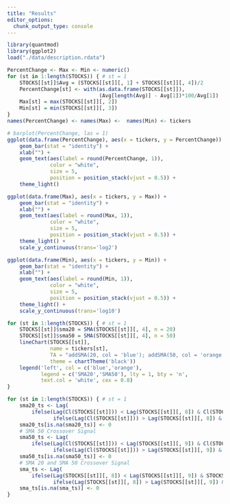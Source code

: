 ```yaml
---
title: "Results"
editor_options: 
  chunk_output_type: console
---
```


```r
library(quantmod)
library(ggplot2)
load("./data/description.rdata")
```

```r
PercentChange <- Max <- Min <- numeric()
for (st in 1:length(STOCKS)) { # st = 1
    STOCKS[[st]]$Avg = (STOCKS[[st]][, 1] + STOCKS[[st]][, 4])/2
    PercentChange[st] <- with(as.data.frame(STOCKS[[st]]),
                              (Avg[length(Avg)] - Avg[1])*100/Avg[1])
    Max[st] = max(STOCKS[[st]][, 2])    
    Min[st] = min(STOCKS[[st]][, 3])
}
names(PercentChange) <- names(Max) <-  names(Min) <- tickers
```

```r
# barplot(PercentChange, las = 1)
ggplot(data.frame(PercentChange), aes(x = tickers, y = PercentChange)) + 
    geom_bar(stat = "identity") + 
    xlab("") +
    geom_text(aes(label = round(PercentChange, 1)), 
              color = "white", 
              size = 5,
              position = position_stack(vjust = 0.5)) + 
    theme_light()
```

```r
ggplot(data.frame(Max), aes(x = tickers, y = Max)) + 
    geom_bar(stat = "identity") + 
    xlab("") +
    geom_text(aes(label = round(Max, 1)), 
              color = "white", 
              size = 5,
              position = position_stack(vjust = 0.5)) + 
    theme_light() + 
    scale_y_continuous(trans='log2')

```

```r
ggplot(data.frame(Min), aes(x = tickers, y = Min)) + 
    geom_bar(stat = "identity") + 
    xlab("") +
    geom_text(aes(label = round(Min, 1)), 
              color = "white", 
              size = 5,
              position = position_stack(vjust = 0.5)) + 
    theme_light() + 
    scale_y_continuous(trans='log10')

```

```r
for (st in 1:length(STOCKS)) { # st = 1
    STOCKS[[st]]$sma20 = SMA(STOCKS[[st]][, 4], n = 20)
    STOCKS[[st]]$sma50 = SMA(STOCKS[[st]][, 4], n = 50)
    lineChart(STOCKS[[st]], 
              name = tickers[st],
              TA = "addSMA(20, col = 'blue'); addSMA(50, col = 'orange')",
              theme = chartTheme('black'))
    legend('left', col = c('blue','orange'),
           legend = c('SMA20','SMA50'), lty = 1, bty = 'n',
           text.col = 'white', cex = 0.8)
}
```

```r
for (st in 1:length(STOCKS)) { # st = 1
    sma20_ts <- Lag(
        ifelse(Lag(Cl(STOCKS[[st]])) < Lag(STOCKS[[st]][, 8]) & Cl(STOCKS[[st]]) > STOCKS[[st]][, 8],1,
               ifelse(Lag(Cl(STOCKS[[st]])) > Lag(STOCKS[[st]][, 8]) & Cl(STOCKS[[st]]) < STOCKS[[st]][, 8],-1,0)))
    sma20_ts[is.na(sma20_ts)] <- 0
    # SMA 50 Crossover Signal
    sma50_ts <- Lag(
        ifelse(Lag(Cl(STOCKS[[st]])) < Lag(STOCKS[[st]][, 9]) & Cl(STOCKS[[st]]) > STOCKS[[st]][, 9],1,
               ifelse(Lag(Cl(STOCKS[[st]])) > Lag(STOCKS[[st]][, 9]) & Cl(STOCKS[[st]]) < STOCKS[[st]][, 9],-1,0)))
    sma50_ts[is.na(sma50_ts)] <- 0
    # SMA 20 and SMA 50 Crossover Signal
    sma_ts <- Lag(
        ifelse(Lag(STOCKS[[st]][, 8]) < Lag(STOCKS[[st]][, 9]) & STOCKS[[st]][, 8] > STOCKS[[st]][, 9],1,
               ifelse(Lag(STOCKS[[st]][, 8]) > Lag(STOCKS[[st]][, 9]) & STOCKS[[st]][, 8] < STOCKS[[st]][, 9],-1,0)))
    sma_ts[is.na(sma_ts)] <- 0
}
```


